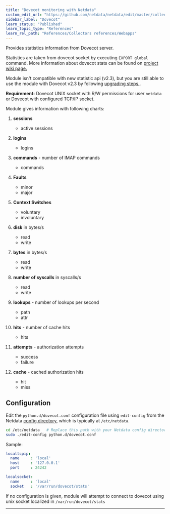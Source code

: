```yaml
---
title: "Dovecot monitoring with Netdata"
custom_edit_url: "https://github.com/netdata/netdata/edit/master/collectors/python.d.plugin/dovecot/README.md"
sidebar_label: "Dovecot"
learn_status: "Published"
learn_topic_type: "References"
learn_rel_path: "References/Collectors references/Webapps"
---
```



Provides statistics information from Dovecot server.

Statistics are taken from dovecot socket by executing `EXPORT global` command.
More information about dovecot stats can be found on [project wiki page.](http://wiki2.dovecot.org/Statistics)

Module isn't compatible with new statistic api (v2.3), but you are still able to use the module with Dovecot v2.3
by following [upgrading steps.](https://wiki2.dovecot.org/Upgrading/2.3).

**Requirement:**
Dovecot UNIX socket with R/W permissions for user `netdata` or Dovecot with configured TCP/IP socket.

Module gives information with following charts:

1.  **sessions**

    -   active sessions

2.  **logins**

    -   logins

3.  **commands** - number of IMAP commands

    -   commands

4.  **Faults**

    -   minor
    -   major

5.  **Context Switches**

    -   voluntary
    -   involuntary

6.  **disk** in bytes/s

    -   read
    -   write

7.  **bytes** in bytes/s

    -   read
    -   write

8.  **number of syscalls** in syscalls/s

    -   read
    -   write

9.  **lookups** - number of lookups per second

    -   path
    -   attr

10. **hits** - number of cache hits

    -   hits

11. **attempts** - authorization attempts

    -   success
    -   failure

12. **cache** - cached authorization hits

    -   hit
    -   miss

## Configuration

Edit the `python.d/dovecot.conf` configuration file using `edit-config` from the Netdata [config
directory](/docs/configure/nodes.md), which is typically at `/etc/netdata`.

```bash
cd /etc/netdata   # Replace this path with your Netdata config directory, if different
sudo ./edit-config python.d/dovecot.conf
```

Sample:

```yaml
localtcpip:
  name     : 'local'
  host     : '127.0.0.1'
  port     : 24242

localsocket:
  name     : 'local'
  socket   : '/var/run/dovecot/stats'
```

If no configuration is given, module will attempt to connect to dovecot using unix socket localized in `/var/run/dovecot/stats`

---



